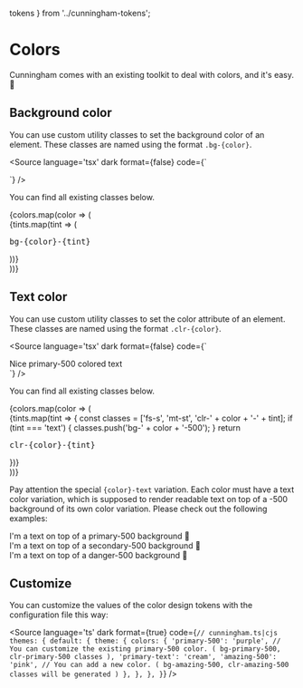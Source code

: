   tokens
} from '../cunningham-tokens';

<Meta title="Getting Started/Colors"/>


# Colors

Cunningham comes with an existing toolkit to deal with colors, and it's easy. 🎨

## Background color

You can use custom utility classes to set the background color of an element. These classes are named using the format `.bg-{color}`.

<Source
  language='tsx'
  dark
  format={false}
  code={`
  <div className="bg-primary-500"></div>
  `}
/>

You can find all existing classes below.

<Canvas sourceState="none">
  {colors.map(color => (
    <div key={color} style={{display: 'flex', gap: '5px'}}>
      {tints.map(tint => (
        <div key={color + tint} style={{display: 'flex', flexDirection: 'column', flexShrink: 0,flexBasis: '120px', alignItems: 'center', flexGrow: 1}}>
          <div style={{width: '72px', height: '48px'}} className={"bg-" + color + "-" + tint}></div>
          <pre className="clr-greyscale-800 fs-s mt-st">bg-{color}-{tint}</pre>
        </div>
      ))}
    </div>
  ))}
</Canvas>

## Text color

You can use custom utility classes to set the color attribute of an element. These classes are named using the format `.clr-{color}`.

<Source
  language='tsx'
  dark
  format={false}
  code={`
  <div className="clr-primary-500">Nice primary-500 colored text</div>
  `}
/>

You can find all existing classes below.

<Canvas sourceState="none">
  {colors.map(color => (
    <div key={color} style={{display: 'flex', gap: '10px'}}>
      {tints.map(tint => {
        const classes = ['fs-s', 'mt-st', 'clr-' + color + '-' + tint];
        if (tint === 'text') {
          classes.push('bg-' + color + '-500');
        }
        return <div key={color + tint} style={{
          display: 'flex',
          flexDirection: 'column',
          flexShrink: 0,
          flexBasis: '110px',
          alignItems: 'center',
          flexGrow: 1
        }}>
          <pre className={classes.join(' ')}>clr-{color}-{tint}</pre>
        </div>
      })}
    </div>
  ))}
</Canvas>

Pay attention the special `{color}-text` variation. Each color must have a text color variation, which is supposed to
render readable text on top of a -500 background of its own color variation. Please check out the following examples:

<Canvas sourceState="none">
<div className="bg-primary-500 clr-primary-text fw-medium p-t">I'm a text on top of a primary-500 background 👋</div>
<div className="clr-secondary-900 bg-secondary-500 clr-secondary-text fw-medium p-t">I'm a text on top of a secondary-500 background 👋</div>
<div className="bg-danger-500 clr-danger-text fw-medium p-t">I'm a text on top of a danger-500 background 👋</div>
</Canvas>

## Customize

You can customize the values of the color design tokens with the configuration file this way:

<Source
  language='ts'
  dark
  format={true}
  code={`
  // cunningham.ts|cjs
    themes: {
      default: {
        theme: {
          colors: {
            'primary-500': 'purple', // You can customize the existing primary-500 color. ( bg-primary-500, clr-primary-500 classes ),
            'primary-text': 'cream',
            'amazing-500': 'pink', // You can add a new color. ( bg-amazing-500, clr-amazing-500 classes will be generated )
        },
      },
    },
  }
  `}
/>
